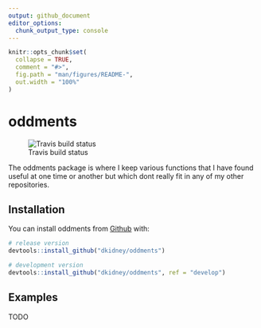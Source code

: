 ```yaml
---
output: github_document
editor_options: 
  chunk_output_type: console
---
```


<!-- README.md is generated from README.Rmd. Please edit that file -->

```r
knitr::opts_chunk$set(
  collapse = TRUE,
  comment = "#>",
  fig.path = "man/figures/README-",
  out.width = "100%"
)
```

# oddments

![Travis build status](https://travis-ci.org/dkidney/oddments.svg?branch=master)

The oddments package is where I keep various functions that I have found useful at one time or another but which dont really fit in any of my other repositories.

## Installation

You can install oddments from [Github](https://www.github.com/dkidney/oddments) with:

``` r
# release version
devtools::install_github("dkidney/oddments")

# development version
devtools::install_github("dkidney/oddments", ref = "develop")
```

## Examples

TODO

